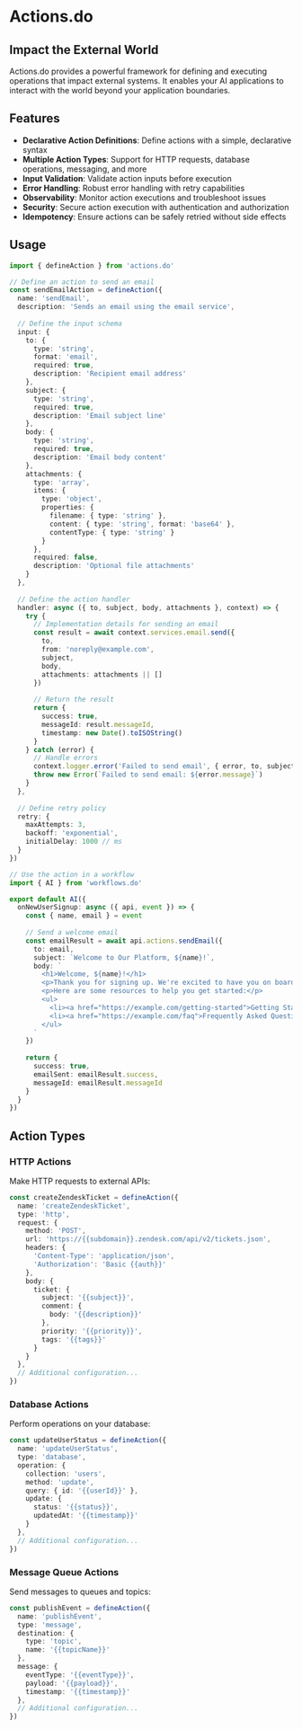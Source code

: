 # Actions.do

## Impact the External World

Actions.do provides a powerful framework for defining and executing operations that impact external systems. It enables your AI applications to interact with the world beyond your application boundaries.

## Features

- **Declarative Action Definitions**: Define actions with a simple, declarative syntax
- **Multiple Action Types**: Support for HTTP requests, database operations, messaging, and more
- **Input Validation**: Validate action inputs before execution
- **Error Handling**: Robust error handling with retry capabilities
- **Observability**: Monitor action executions and troubleshoot issues
- **Security**: Secure action execution with authentication and authorization
- **Idempotency**: Ensure actions can be safely retried without side effects

## Usage

```typescript
import { defineAction } from 'actions.do'

// Define an action to send an email
const sendEmailAction = defineAction({
  name: 'sendEmail',
  description: 'Sends an email using the email service',
  
  // Define the input schema
  input: {
    to: {
      type: 'string',
      format: 'email',
      required: true,
      description: 'Recipient email address'
    },
    subject: {
      type: 'string',
      required: true,
      description: 'Email subject line'
    },
    body: {
      type: 'string',
      required: true,
      description: 'Email body content'
    },
    attachments: {
      type: 'array',
      items: {
        type: 'object',
        properties: {
          filename: { type: 'string' },
          content: { type: 'string', format: 'base64' },
          contentType: { type: 'string' }
        }
      },
      required: false,
      description: 'Optional file attachments'
    }
  },
  
  // Define the action handler
  handler: async ({ to, subject, body, attachments }, context) => {
    try {
      // Implementation details for sending an email
      const result = await context.services.email.send({
        to,
        from: 'noreply@example.com',
        subject,
        body,
        attachments: attachments || []
      })
      
      // Return the result
      return {
        success: true,
        messageId: result.messageId,
        timestamp: new Date().toISOString()
      }
    } catch (error) {
      // Handle errors
      context.logger.error('Failed to send email', { error, to, subject })
      throw new Error(`Failed to send email: ${error.message}`)
    }
  },
  
  // Define retry policy
  retry: {
    maxAttempts: 3,
    backoff: 'exponential',
    initialDelay: 1000 // ms
  }
})

// Use the action in a workflow
import { AI } from 'workflows.do'

export default AI({
  onNewUserSignup: async ({ api, event }) => {
    const { name, email } = event
    
    // Send a welcome email
    const emailResult = await api.actions.sendEmail({
      to: email,
      subject: `Welcome to Our Platform, ${name}!`,
      body: `
        <h1>Welcome, ${name}!</h1>
        <p>Thank you for signing up. We're excited to have you on board.</p>
        <p>Here are some resources to help you get started:</p>
        <ul>
          <li><a href="https://example.com/getting-started">Getting Started Guide</a></li>
          <li><a href="https://example.com/faq">Frequently Asked Questions</a></li>
        </ul>
      `
    })
    
    return {
      success: true,
      emailSent: emailResult.success,
      messageId: emailResult.messageId
    }
  }
})
```

## Action Types

### HTTP Actions

Make HTTP requests to external APIs:

```typescript
const createZendeskTicket = defineAction({
  name: 'createZendeskTicket',
  type: 'http',
  request: {
    method: 'POST',
    url: 'https://{{subdomain}}.zendesk.com/api/v2/tickets.json',
    headers: {
      'Content-Type': 'application/json',
      'Authorization': 'Basic {{auth}}'
    },
    body: {
      ticket: {
        subject: '{{subject}}',
        comment: {
          body: '{{description}}'
        },
        priority: '{{priority}}',
        tags: '{{tags}}'
      }
    }
  },
  // Additional configuration...
})
```

### Database Actions

Perform operations on your database:

```typescript
const updateUserStatus = defineAction({
  name: 'updateUserStatus',
  type: 'database',
  operation: {
    collection: 'users',
    method: 'update',
    query: { id: '{{userId}}' },
    update: {
      status: '{{status}}',
      updatedAt: '{{timestamp}}'
    }
  },
  // Additional configuration...
})
```

### Message Queue Actions

Send messages to queues and topics:

```typescript
const publishEvent = defineAction({
  name: 'publishEvent',
  type: 'message',
  destination: {
    type: 'topic',
    name: '{{topicName}}'
  },
  message: {
    eventType: '{{eventType}}',
    payload: '{{payload}}',
    timestamp: '{{timestamp}}'
  },
  // Additional configuration...
})
```

